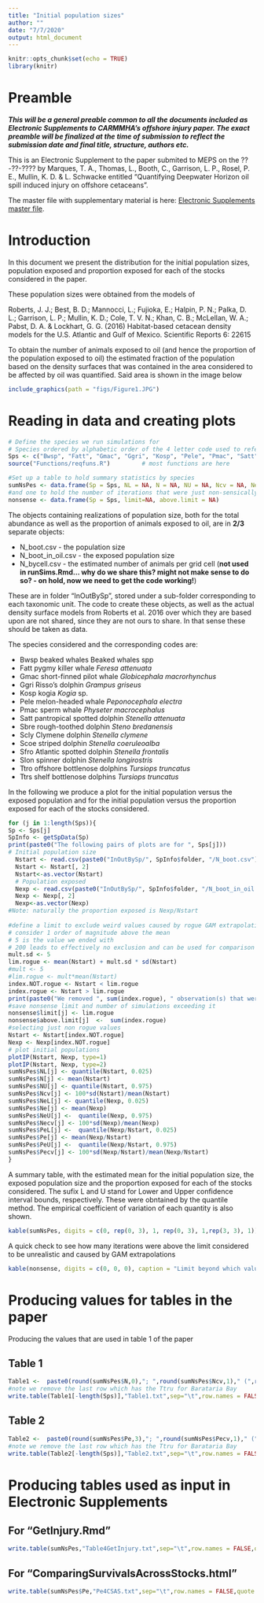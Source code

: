 ```yaml
---
title: "Initial population sizes"
author: ""
date: "7/7/2020"
output: html_document
---
```


```r
knitr::opts_chunk$set(echo = TRUE)
library(knitr)
```

# Preamble

***This will be a general preable common to all the documents included as Electronic Supplements to CARMMHA's offshore injury paper. The exact preamble will be finalized at the time of submission to reflect the submission date and final title, structure, authors etc.***

This is an Electronic Supplement to the paper submited to MEPS on the ??-??-???? by Marques, T. A., Thomas, L., Booth, C., Garrison, L. P., Rosel, P. E., Mullin, K. D. & L. Schwacke entitled "Quantifying Deepwater Horizon oil spill induced injury on offshore cetaceans".

The master file with supplementary material is here: [Electronic Supplements master file](ElectronicSupplements.html).

# Introduction

In this document we present the distribution for the initial population sizes, population exposed and proportion exposed for each of the stocks considered in the paper.

These population sizes were obtained from the models of 

Roberts, J. J.; Best, B. D.; Mannocci, L.; Fujioka, E.; Halpin, P. N.; Palka, D. L.; Garrison, L. P.; Mullin, K. D.; Cole, T. V. N.; Khan, C. B.; McLellan, W. A.; Pabst, D. A. & Lockhart, G. G. (2016) Habitat-based cetacean density models for the U.S. Atlantic and Gulf of Mexico. Scientific Reports 6: 22615 

To obtain the number of animals exposed to oil (and hence the proportion of the population exposed to oil) the estimated fraction of the population based on the density surfaces that was contained in the area considered to be affected by oil was quantified. Said area is shown in the image below

```r
include_graphics(path = "figs/Figure1.JPG")
```

# Reading in data and creating plots


```r
# Define the species we run simulations for
# Species ordered by alphabetic order of the 4 letter code used to refer to them.
Sps <- c("Bwsp", "Fatt", "Gmac", "Ggri", "Kosp", "Pele", "Pmac", "Satt", "Sbre", "Scly", "Scoe", "Sfro", "Slon", "Ttro", "Ttrs", "Ttru")
source("Functions/reqfuns.R")         # most functions are here
```


```r
#Set up a table to hold summary statistics by species
sumNsPes <- data.frame(Sp = Sps, NL = NA, N = NA, NU = NA, Ncv = NA, NeL = NA, Ne = NA, NeU = NA, Necv=NA, PeL = NA, Pe = NA, PeU = NA, Pecv= NA)
#and one to hold the number of iterations that were just non-sensically high
nonsense <- data.frame(Sp = Sps, limit=NA, above.limit = NA)
```

The objects containing realizations of population size, both for the total abundance as well as the proportion of animals exposed to oil, are in **2/3** separate objects:

* N_boot.csv - the population size
* N_boot_in_oil.csv - the exposed population size
* N_bycell.csv - the estimated number of animals per grid cell (**not used in runSims.Rmd... why do we share this? might not make sense to do so? - on hold, now we need to get the code working!**)

These are in folder "InOutBySp", stored under a sub-folder corresponding to each taxonomic unit. The code to create these objects, as well as the actual density surface models from Roberts et al. 2016 over which they are based upon are not shared, since they are not ours to share. In that sense these should be taken as data.

The species considered and the corresponding codes are:

* Bwsp beaked whales	Beaked whales spp
* Fatt pygmy killer whale	*Feresa attenuata*
* Gmac short-finned pilot whale	*Globicephala macrorhynchus*
* Ggri Risso's dolphin	*Grampus griseus*
* Kosp kogia	*Kogia* sp.
* Pele melon-headed whale	*Peponocephala electra*
* Pmac sperm whale	*Physeter macrocephalus*
* Satt pantropical spotted dolphin *Stenella attenuata*
* Sbre rough-toothed dolphin	*Steno bredanensis*
* Scly Clymene dolphin	*Stenella clymene*
* Scoe striped dolphin	*Stenella coeruleoalba*
* Sfro Atlantic spotted dolphin	*Stenella frontalis*
* Slon spinner dolphin	*Stenella longirostris*
* Ttro offshore bottlenose dolphins	*Tursiops truncatus*
* Ttrs shelf bottlenose dolphins *Tursiops truncatus*

In the following we produce a plot for the initial population versus the exposed population and for the initial population versus the proportion exposed for each of the stocks considered.

```r
for (j in 1:length(Sps)){
Sp <- Sps[j]
SpInfo <- getSpData(Sp)
print(paste0("The following pairs of plots are for ", Sps[j]))
# Initial population size
  Nstart <- read.csv(paste0("InOutBySp/", SpInfo$folder, "/N_boot.csv"), header = TRUE)
  Nstart <- Nstart[, 2]
  Nstart<-as.vector(Nstart)
  # Population exposed
  Nexp <- read.csv(paste0("InOutBySp/", SpInfo$folder, "/N_boot_in_oil.csv"), header = TRUE)
  Nexp <- Nexp[, 2]
  Nexp<-as.vector(Nexp)
#Note: naturally the proportion exposed is Nexp/Nstart
  
#define a limit to exclude weird values caused by rogue GAM extrapolations
# consider 1 order of magnitude above the mean
# 5 is the value we ended with
# 200 leads to effectively no exclusion and can be used for comparison
mult.sd <- 5
lim.rogue <- mean(Nstart) + mult.sd * sd(Nstart)
#mult <- 5
#lim.rogue <- mult*mean(Nstart)
index.NOT.rogue <- Nstart < lim.rogue
index.rogue <- Nstart > lim.rogue
print(paste0("We removed ", sum(index.rogue), " observation(s) that were considered GAM extrapolations gone bad"))
#save nonsense limit and number of simulations exceeding it
nonsense$limit[j] <- lim.rogue
nonsense$above.limit[j]  <-  sum(index.rogue)
#selecting just non rogue values
Nstart <- Nstart[index.NOT.rogue]
Nexp <- Nexp[index.NOT.rogue]
# plot initial populations
plotIP(Nstart, Nexp, type=1)
plotIP(Nstart, Nexp, type=2)
sumNsPes$NL[j] <- quantile(Nstart, 0.025)
sumNsPes$N[j] <- mean(Nstart)
sumNsPes$NU[j] <- quantile(Nstart, 0.975)
sumNsPes$Ncv[j] <- 100*sd(Nstart)/mean(Nstart)
sumNsPes$NeL[j] <- quantile(Nexp, 0.025)
sumNsPes$Ne[j] <- mean(Nexp)
sumNsPes$NeU[j] <-  quantile(Nexp, 0.975)
sumNsPes$Necv[j] <- 100*sd(Nexp)/mean(Nexp)
sumNsPes$PeL[j] <-  quantile(Nexp/Nstart, 0.025)
sumNsPes$Pe[j] <- mean(Nexp/Nstart)
sumNsPes$PeU[j] <-  quantile(Nexp/Nstart, 0.975)
sumNsPes$Pecv[j] <- 100*sd(Nexp/Nstart)/mean(Nexp/Nstart)
}
```


A summary table, with the estimated mean for the initial population size, the exposed population size and the proportion exposed for each of the stocks considered. The sufix L and U stand for Lower and Upper confidence interval bounds, respectively. These were obntained by the quantile method. The empirical coefficient of variation of each quantity is also shown.

```r
kable(sumNsPes, digits = c(0, rep(0, 3), 1, rep(0, 3), 1,rep(3, 3), 1))
```

A quick check to see how many iterations were above the limit considered to be unrealistic and caused by GAM extrapolations

```r
kable(nonsense, digits = c(0, 0, 0), caption = "Limit beyond which values for each species were removed given they were considered nonsensical values caused by GAM extrapolations, and corresponding number of iterations that were removed.")
```



# Producing values for tables in the paper

Producing the values that are used in table 1 of the paper

## Table 1

```r
Table1 <-  paste0(round(sumNsPes$N,0),"; ",round(sumNsPes$Ncv,1)," (",round(sumNsPes$NL,0)," ,",round(sumNsPes$NU),")")
#note we remove the last row which has the Ttru for Barataria Bay
write.table(Table1[-length(Sps)],"Table1.txt",sep="\t",row.names = FALSE,quote = FALSE,col.names = FALSE)
```


## Table 2

```r
Table2 <-  paste0(round(sumNsPes$Pe,3),"; ",round(sumNsPes$Pecv,1)," (",round(sumNsPes$PeL,3)," ,",round(sumNsPes$PeU,3),")")
#note we remove the last row which has the Ttru for Barataria Bay
write.table(Table2[-length(Sps)],"Table2.txt",sep="\t",row.names = FALSE,quote = FALSE,col.names = FALSE)
```


# Producing tables used as input in Electronic Supplements

## For "GetInjury.Rmd"


```r
write.table(sumNsPes,"Table4GetInjury.txt",sep="\t",row.names = FALSE,quote = FALSE,col.names = TRUE)
```


## For "ComparingSurvivalsAcrossStocks.html"

```r
write.table(sumNsPes$Pe,"Pe4CSAS.txt",sep="\t",row.names = FALSE,quote = FALSE,col.names = TRUE)
```
